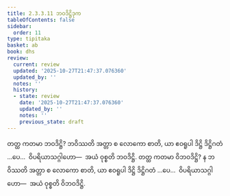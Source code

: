 ```yaml
---
title: 2.3.3.11 ဘဝဒိဋ္ဌိဒုက
tableOfContents: false
sidebar:
  order: 11
type: tipitaka
basket: ab
book: dhs
review:
  current: review
  updated: '2025-10-27T21:47:37.076360'
  updated_by: ''
  notes: ''
  history:
  - state: review
    date: '2025-10-27T21:47:37.076360'
    updated_by: ''
    notes: ''
    previous_state: draft
---
```



<ReviewStatus review={frontmatter.review} showDetails={true} />

<HypothesisAnnotation frontmatter={frontmatter} />

<DynamicBreadcrumb />

<Division number="1320" book="dhs" e="ch" v="29" p="257">

<Paragraph number="2025" book="dhs">
တတ္ထ ကတမာ ဘဝဒိဋ္ဌိ? ဘဝိဿတိ အတ္တာ စ လောကော စာတိ, ယာ ဧဝရူပါ ဒိဋ္ဌိ ဒိဋ္ဌိဂတံ …ပေ…  ဝိပရိယာသဂ္ဂါဟော—  အယံ ဝုစ္စတိ ဘဝဒိဋ္ဌိ.
</Paragraph>

</Division>
<Division number="1321" book="dhs" e="ch" v="29" p="257">

<Paragraph number="2026" book="dhs">
တတ္ထ ကတမာ ဝိဘဝဒိဋ္ဌိ? န ဘဝိဿတိ အတ္တာ စ လောကော စာတိ, ယာ ဧဝရူပါ ဒိဋ္ဌိ ဒိဋ္ဌိဂတံ …ပေ…  ဝိပရိယာသဂ္ဂါဟော—  အယံ ဝုစ္စတိ ဝိဘဝဒိဋ္ဌိ.
</Paragraph>
</Division>